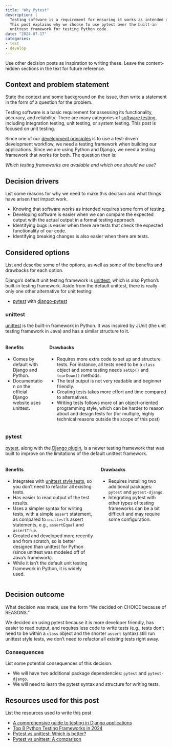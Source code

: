 ```yaml
---
title: "Why Pytest"
description: |
  Testing software is a requirement for ensuring it works as intended and because we use a test-driven development workflow.  
  This post explains why we choose to use pytest over the built-in 
  unittest framework for testing Python code.
date: "2024-07-17"
categories:
- test
- develop
---
```


::: content-hidden
Use other decision posts as inspiration to writing these. Leave the
content-hidden sections in the text for future reference.
:::

## Context and problem statement

::: content-hidden
State the context and some background on the issue, then write a
statement in the form of a question for the problem.
:::

Testing software is a basic requirement for assessing its functionality,
accuracy, and reliability. There are many categories of [software
testing](https://en.wikipedia.org/wiki/Software_testing), including
integration testing, unit testing, or system testing. This post is
focused on unit testing.

Since one of our [development
principles](https://design.seedcase-project.org/style/development) is to
use a test-driven development workflow, we need a testing framework when
building our applications. Since we are using Python and Django, we need
a testing framework that works for both. The question then is:

*Which testing frameworks are available and which one should we use?*

## Decision drivers

::: content-hidden
List some reasons for why we need to make this decision and what things
have arisen that impact work.
:::

-   Knowing that software works as intended requires some form of
    testing.
-   Developing software is easier when we can compare the expected
    output with the actual output in a formal testing approach.
-   Identifying bugs is easier when there are tests that check the
    expected functionality of our code.
-   Identifying breaking changes is also easier when there are tests.

## Considered options

::: content-hidden
List and describe some of the options, as well as some of the benefits
and drawbacks for each option.
:::

Django's default unit testing framework is
[unittest](https://docs.python.org/3/library/unittest.html), which is
also Python's built-in testing framework. Aside from the default
unittest, there is really only one other alternative for unit testing:

-   [pytest](https://docs.pytest.org/en/8.2.x/) with
    [django-pytest](https://pytest-django.readthedocs.io/en/latest/)

### unittest

[unittest](https://docs.python.org/3/library/unittest.html) is the
built-in framework in Python. It was inspired by JUnit (the unit testing
framework in Java) and has a similar structure to it.

::::: columns
::: column
#### Benefits

-   Comes by default with Django and Python.
-   Documentation on the official Django website uses unittest.
:::

::: column
#### Drawbacks

-   Requires more extra code to set up and structure tests. For instance,
    all tests need to be a `class` object and some testing needs
    `setUp()` and `tearDown()` methods.
-   The test output is not very readable and beginner friendly.
-   Creating tests takes more effort and time compared to alternatives.
-   Writing tests follows more of an object-oriented programming style,
    which can be harder to reason about and design tests for 
    (for multiple, highly technical reasons outside the scope of
    this post)
:::
:::::

### pytest

[pytest](https://docs.pytest.org/en/8.2.x/), along with the [Django
plugin](https://pytest-django.readthedocs.io/en/latest/), is a newer
testing framework that was built to improve on the limitations of the
default unittest framework.

::::: columns
::: column
#### Benefits

-   Integrates with [unittest style
    tests](https://docs.pytest.org/en/7.1.x/how-to/unittest.html), so you
    don't need to refactor all existing tests.
-   Has easier to read output of the test results.
-   Uses a simpler syntax for writing tests, with a simple `assert`
    statement, as compared to `unittest`'s assert statements, e.g., `assertEqual` and `assertTrue`.
-   Created and developed more recently and from scratch, so is better
    designed than unittest for Python (since unittest was modeled off of Java's framework).
-   While it isn't the default unit testing framework in Python, it is
    widely used.
:::

::: column
#### Drawbacks

-   Requires installing two additional packages: `pytest` and
    `pytest-django`.
-   Integrating pytest with other types of testing frameworks can be
		a bit difficult and may require some configuration.
:::
:::::

## Decision outcome

::: content-hidden
What decision was made, use the form "We decided on CHOICE because of
REASONS."
:::

We decided on using pytest because it is more developer friendly, has easier
to read output, and requires less code to write tests (e.g., tests don't need to be within a `class` object and the shorter `assert` syntax)
still run unittest style tests, we don't need to refactor all existing
tests right away.

### Consequences

::: content-hidden
List some potential consequences of this decision.
:::

-   We will have two additional package dependencies: `pytest` and
    `pytest-django`.
-   We will need to learn the pytest syntax and structure for writing
    tests.

## Resources used for this post

::: content-hidden
List the resources used to write this post
:::

-   [A comprehensive guide to testing in Django
    applications](https://atharvashah.netlify.app/posts/tech/django-testing-guide/)
-   [Top 8 Python Testing Frameworks in
    2024](https://www.browserstack.com/guide/top-python-testing-frameworks)
-   [Pytest vs unittest: Which is
    better?](https://blog.jetbrains.com/pycharm/2024/03/pytest-vs-unittest/)
-   [Pytest vs unittest: A
    comparison](https://www.browserstack.com/guide/pytest-vs-unittest)
